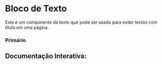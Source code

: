 
<Meta of={Story} />

# Bloco de Texto

Este é um componente de texto que pode ser usado para exibir textos com título em uma página.

### Primário
<Canvas of={Story.Primary} />

## Documentação Interativa:
<Primary of={Story} />
<Controls />
